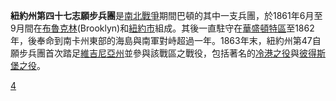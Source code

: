 '''紐約州第四十七志願步兵團'''是[[南北戰爭|南北戰爭]]期間巴頓的其中一支兵團，於1861年6月至9月間在[[布魯克林|布魯克林]](Brooklyn)和[[紐約市|紐約市]]組成。其後一直駐守在[[華盛頓特區|華盛頓特區]]至1862年，後奉命到南卡州東部的海島與南軍對峙超過一年。1863年末，紐約州第47自願步兵團首次踏足[[維吉尼亞州|維吉尼亞州]]並參與該戰區之戰役，包括著名的[[冷港之役|冷港之役]]與[[彼得斯堡之役|彼得斯堡之役]]。

[[Category:聯邦步兵團|4]]